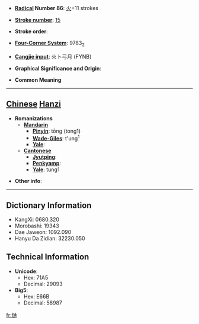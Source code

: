 * '''[[Wiktionary:Chinese radical index| Radical]] Number 86''': [[Wiktionary:Chinese radical index 火|火]]+11 strokes

* '''[[Wiktionary:Chinese total strokes index|Stroke number]]''': [[Wiktionary:Chinese total strokes index 15|15]]

* '''Stroke order''': 

* '''[[Wiktionary:Chinese four corner index|Four-Corner System]]''': 9783<sub>2</sub>

* '''[[Wiktionary:Chinese Cangjie index|Cangjie input]]''': 火卜弓月 (FYNB)

* '''Graphical Significance and Origin''': 

* '''Common Meaning'''

----

== [[Chinese]] [[Hanzi]] ==

* '''Romanizations'''
** '''[[Mandarin]]'''
*** '''[[Pinyin]]''': tōng (tong1)
*** '''[[Wade-Giles]]''': t'ung<sup>1</sup>
*** '''[[Yale]]''': 
** '''[[Cantonese]]'''
*** '''[[Jyutping]]''':
*** '''[[Penkyamp]]''': 
*** '''[[Yale]]''': tung1

* '''Other info''': 

----

== Dictionary Information ==

* KangXi: 0680.320
* Morobashi: 19343
* Dae Jaweon: 1092.090
* Hanyu Da Zidian: 32230.050

== Technical Information ==

* '''Unicode''':
** Hex: 71A5
** Decimal: 29093
* '''Big5''':
** Hex: E66B
** Decimal: 58987

[[fr:熥]]